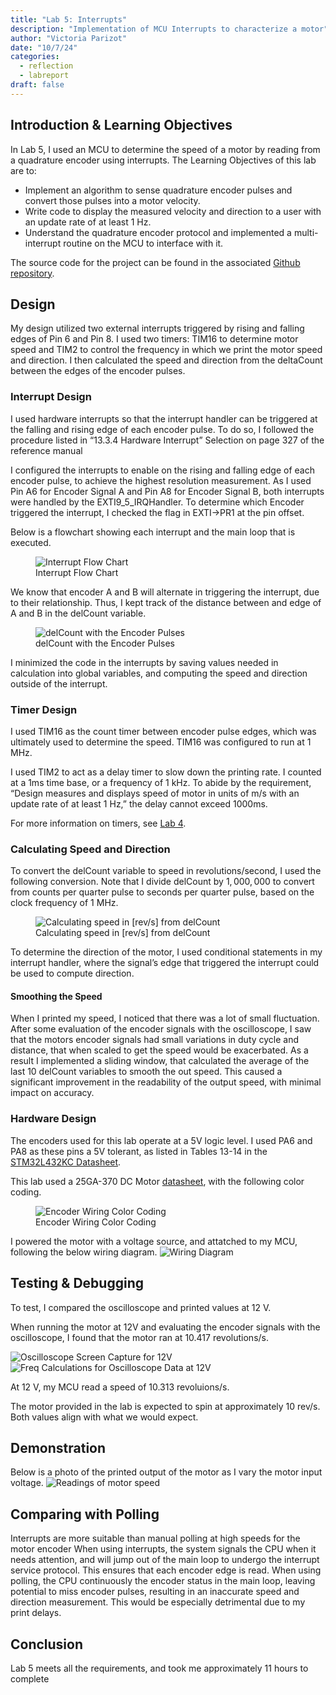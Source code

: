 ```yaml
---
title: "Lab 5: Interrupts"
description: "Implementation of MCU Interrupts to characterize a motor"
author: "Victoria Parizot"
date: "10/7/24"
categories:
  - reflection
  - labreport
draft: false
---
```


## Introduction & Learning Objectives
In Lab 5, I used an MCU to determine the speed of a motor by reading from a quadrature encoder using interrupts. The Learning Objectives of this lab are to:

<ul>
<li>Implement an algorithm to sense quadrature encoder pulses and convert those pulses into a motor velocity. </li>
<li>Write code to display the measured velocity and direction to a user with an update rate of at least 1 Hz. </li>
<li> Understand the quadrature encoder protocol and implemented a multi-interrupt routine on the MCU to interface with it. </li>
</ul>

The source code for the project can be found in the associated [Github repository](https://github.com/vparizot/e155-lab5).

## Design

My design utilized two external interrupts triggered by rising and falling edges of Pin 6 and Pin 8. I used two timers: TIM16 to determine motor speed and TIM2 to control the frequency in which we print the motor speed and direction. I then calculated the speed and direction from the deltaCount between the edges of the encoder pulses.

### Interrupt Design
I used hardware interrupts so that the interrupt handler can be triggered at the falling and rising edge of each encoder pulse. To do so, I followed the procedure listed in "13.3.4 Hardware Interrupt" Selection on page 327 of the reference manual 

I configured the interrupts to enable on the rising and falling edge of each encoder pulse, to achieve the highest resolution measurement. As I used Pin A6 for Encoder Signal A and Pin A8 for Encoder Signal B, both interrupts were handled by the EXTI9_5_IRQHandler. To determine which Encoder triggered the interrupt, I checked the flag in EXTI->PR1 at the pin offset. 

Below is a flowchart showing each interrupt and the main loop that is executed. 

![Interrupt Flow Chart](images/flowchart3.jpeg) 

We know that encoder A and B will alternate in triggering the interrupt, due to their relationship. Thus, I kept track of the distance between and edge of A and B in the delCount variable.

![delCount with the Encoder Pulses](images/delCount.jpeg) 

I minimized the code in the interrupts by saving values needed in calculation into global variables, and computing the speed and direction outside of the interrupt. 

### Timer Design

I used TIM16 as the count timer between encoder pulse edges, which was ultimately used to determine the speed. TIM16 was configured to run at 1 MHz. 

I used TIM2 to act as a delay timer to slow down the printing rate. I counted at a 1ms time base, or a frequency of 1 kHz. To abide by the requirement, "Design measures and displays speed of motor in units of m/s with an update rate of at least 1 Hz," the delay cannot exceed 1000ms.

For more information on timers, see [Lab 4](https://vparizot.github.io/hmc-e155-portfolio/labs/lab4/lab4.html).

### Calculating Speed and Direction

To convert the delCount variable to speed in revolutions/second, I used the following conversion. Note that I divide delCount by $1,000,000$ to convert from counts per quarter pulse to seconds per quarter pulse, based on the clock frequency of 1 MHz. 

![Calculating speed in [rev/s] from delCount](images/speedCalculations.jpeg) 

To determine the direction of the motor, I used conditional statements in my interrupt handler, where the signal's edge that triggered the interrupt could be used to compute direction.

#### Smoothing the Speed

When I printed my speed, I noticed that there was a lot of small fluctuation. After some evaluation of the encoder signals with the oscilloscope, I saw that the motors encoder signals had small variations in duty cycle and distance, that when scaled to get the speed would be exacerbated. As a result I implemented a sliding window, that calculated the average of the last 10 delCount variables to smooth the out speed. This caused a significant improvement in the readability of the output speed, with minimal impact on accuracy.

### Hardware Design
The encoders used for this lab operate at a 5V logic level. I used PA6 and PA8 as these pins a 5V tolerant, as listed in Tables 13-14 in the [STM32L432KC Datasheet](https://hmc-e155.github.io/assets/doc/ds11451-stm32l432kc.pdf).

This lab used a 25GA-370 DC Motor [datasheet](https://hmc-e155.github.io/assets/lab/25GA370.pdf), with the following color coding. 

![Encoder Wiring Color Coding](images/MotorDatasheet.png) 

I powered the motor with a voltage source, and attatched to my MCU, following the below wiring diagram.
![Wiring Diagram](images/PinSchematic.jpeg) 

## Testing & Debugging
To test, I compared the oscilloscope and printed values at 12 V. 

When running the motor at 12V and evaluating the encoder signals with the oscilloscope, I found that the motor ran at 10.417 revolutions/s. 

![Oscilloscope Screen Capture for 12V](images/Osc12V.png) 
![Freq Calculations for Oscilloscope Data at 12V](images/CalcOsc12V.jpeg) 

At 12 V, my MCU read a speed of 10.313 revoluions/s. 

The motor provided in the lab is expected to spin at approximately 10 rev/s. Both values align with what we would expect. 

## Demonstration
Below is a photo of the printed output of the motor as I vary the motor input voltage. 
![Readings of motor speed](images/output.png) 


## Comparing with Polling
Interrupts are more suitable than manual polling at high speeds for the motor encoder When using interrupts, the system signals the CPU when it needs attention, and will jump out of the main loop to undergo the interrupt service protocol. This ensures that each encoder edge is read. When using polling, the CPU continuously the encoder status in the main loop, leaving potential to miss encoder pulses, resulting in an inaccurate speed and direction measurement. This would be especially detrimental due to my print delays.

## Conclusion
Lab 5 meets all the requirements, and took me approximately 11 hours to complete



